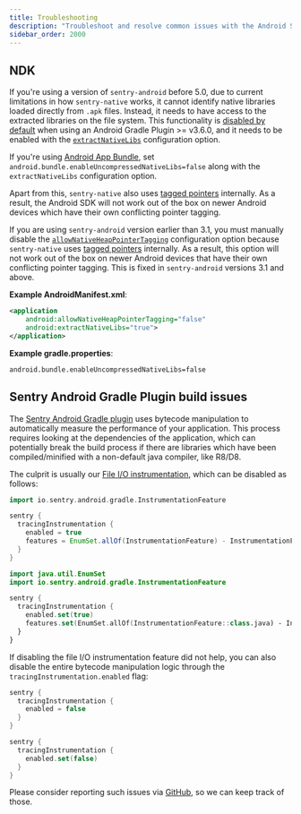 ```yaml
---
title: Troubleshooting
description: "Troubleshoot and resolve common issues with the Android SDK."
sidebar_order: 2000
---
```


## NDK

If you're using a version of `sentry-android` before 5.0, due to current limitations in how `sentry-native` works, it cannot identify native libraries loaded directly from `.apk` files. Instead, it needs to have access to the extracted libraries on the file system.
This functionality is [disabled by default](https://developer.android.com/studio/releases/gradle-plugin#extractNativeLibs)
when using an Android Gradle Plugin >= v3.6.0, and it needs to be enabled with the
[`extractNativeLibs`](https://developer.android.com/guide/topics/manifest/application-element#extractNativeLibs) configuration option.

If you're using [Android App Bundle](https://developer.android.com/guide/app-bundle), set `android.bundle.enableUncompressedNativeLibs=false` along with the `extractNativeLibs` configuration option.

Apart from this, `sentry-native` also uses [tagged pointers](https://source.android.com/devices/tech/debug/tagged-pointers)
internally. As a result, the Android SDK will not work out of the box on newer Android devices which have their own conflicting pointer tagging.

<Note>

If you are using `sentry-android` version earlier than 3.1, you must manually disable the [`allowNativeHeapPointerTagging`](https://developer.android.com/guide/topics/manifest/application-element#allowNativeHeapPointerTagging) configuration option because `sentry-native` uses [tagged pointers](https://source.android.com/devices/tech/debug/tagged-pointers)
internally. As a result, this option will not work out of the box on newer Android devices that have their own conflicting pointer tagging. This is fixed in `sentry-android` versions 3.1 and above.

</Note>

**Example AndroidManifest.xml**:

```xml {filename:AndroidManifest.xml}
<application
    android:allowNativeHeapPointerTagging="false"
    android:extractNativeLibs="true">
</application>
```

**Example gradle.properties**:

```properties {filename:gradle.properties}
android.bundle.enableUncompressedNativeLibs=false
```

## Sentry Android Gradle Plugin build issues

The [Sentry Android Gradle plugin](/platforms/android/gradle/) uses bytecode manipulation to automatically measure the performance of your application. This process requires looking at the dependencies of the application, which can potentially break the build process if there are libraries which have been compiled/minified with a non-default java compiler, like R8/D8.

The culprit is usually our [File I/O instrumentation](/platforms/android/configuration/integrations/file-io/), which can be disabled as follows:

```groovy
import io.sentry.android.gradle.InstrumentationFeature

sentry {
  tracingInstrumentation {
    enabled = true
    features = EnumSet.allOf(InstrumentationFeature) - InstrumentationFeature.FILE_IO
  }
}
```

```kotlin
import java.util.EnumSet
import io.sentry.android.gradle.InstrumentationFeature

sentry {
  tracingInstrumentation {
    enabled.set(true)
    features.set(EnumSet.allOf(InstrumentationFeature::class.java) - InstrumentationFeature.FILE_IO)
  }
}
```

If disabling the file I/O instrumentation feature did not help, you can also disable the entire bytecode manipulation logic through the `tracingInstrumentation.enabled` flag:

```groovy
sentry {
  tracingInstrumentation {
    enabled = false
  }
}
```

```kotlin
sentry {
  tracingInstrumentation {
    enabled.set(false)
  }
}
```

Please consider reporting such issues via [GitHub](https://github.com/getsentry/sentry-android-gradle-plugin/issues), so we can keep track of those.
